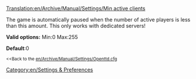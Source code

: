 [[Translation:en/Archive/Manual/Settings/Min active clients]]


[[Category:en/Settings & Preferences]]
The game is automatically paused when the number of active players is less than this amount. This only works with dedicated servers!

'''Valid options:''' Min:0 Max:255

'''Default''':0

<small><<Back to the [[en/Archive/Manual/Settings/Openttd.cfg]]</small>